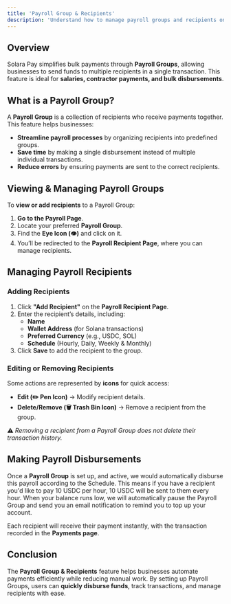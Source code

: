 ```yaml
---
title: 'Payroll Group & Recipients'
description: 'Understand how to manage payroll groups and recipients on Solara Pay'
---
```


## Overview  

Solara Pay simplifies bulk payments through **Payroll Groups**, allowing businesses to send funds to multiple recipients in a single transaction. This feature is ideal for **salaries, contractor payments, and bulk disbursements**.

## What is a Payroll Group?  

A **Payroll Group** is a collection of recipients who receive payments together. This feature helps businesses:  
- **Streamline payroll processes** by organizing recipients into predefined groups.  
- **Save time** by making a single disbursement instead of multiple individual transactions.  
- **Reduce errors** by ensuring payments are sent to the correct recipients.  

## Viewing & Managing Payroll Groups  

To **view or add recipients** to a Payroll Group:  
1. **Go to the Payroll Page**.  
2. Locate your preferred **Payroll Group**.  
3. Find the **Eye Icon (👁️)** and click on it.  
4. You’ll be redirected to the **Payroll Recipient Page**, where you can manage recipients.  

## Managing Payroll Recipients  

### Adding Recipients  

1. Click **"Add Recipient"** on the **Payroll Recipient Page**.  
2. Enter the recipient’s details, including:  
   - **Name**  
   - **Wallet Address** (for Solana transactions)  
   - **Preferred Currency** (e.g., USDC, SOL)  
   - **Schedule** (Hourly, Daily, Weekly & Monthly)
3. Click **Save** to add the recipient to the group.  

### Editing or Removing Recipients  

Some actions are represented by **icons** for quick access:  
- **Edit (✏️ Pen Icon)** → Modify recipient details.  
- **Delete/Remove (🗑️ Trash Bin Icon)** → Remove a recipient from the group.  

⚠️ *Removing a recipient from a Payroll Group does not delete their transaction history.*  

## Making Payroll Disbursements  

Once a **Payroll Group** is set up, and active, we would automatically disburse this payroll according to the Schedule.
This means if you have a recipient you'd like to pay 10 USDC per hour, 10 USDC will be sent to them every hour. When your balance runs low, we will automatically pause the Payroll Group and send you an email notification to remind you to top up your account.

Each recipient will receive their payment instantly, with the transaction recorded in the **Payments page**.  

## Conclusion  

The **Payroll Group & Recipients** feature helps businesses automate payments efficiently while reducing manual work. By setting up Payroll Groups, users can **quickly disburse funds**, track transactions, and manage recipients with ease.  
